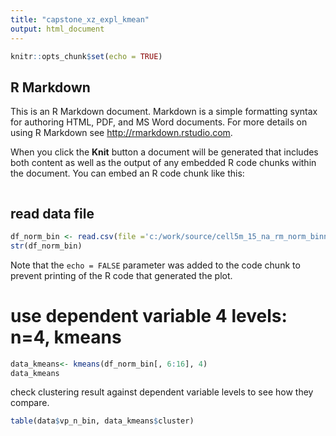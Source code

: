 ---
title: "capstone_xz_expl_kmean"
output: html_document
---

```{r setup, include=FALSE}
knitr::opts_chunk$set(echo = TRUE)
```

## R Markdown

This is an R Markdown document. Markdown is a simple formatting syntax for authoring HTML, PDF, and MS Word documents. For more details on using R Markdown see <http://rmarkdown.rstudio.com>.

When you click the **Knit** button a document will be generated that includes both content as well as the output of any embedded R code chunks within the document. You can embed an R code chunk like this:

```{r cars}

```

## read data file

```{r pressure, echo=FALSE}
df_norm_bin <- read.csv(file ='c:/work/source/cell5m_15_na_rm_norm_binnedTarget.csv')
str(df_norm_bin)
```

Note that the `echo = FALSE` parameter was added to the code chunk to prevent printing of the R code that generated the plot.


# use dependent variable 4 levels: n=4,  kmeans
```{r}
data_kmeans<- kmeans(df_norm_bin[, 6:16], 4) 
data_kmeans
```

check clustering result against dependent variable levels to see how they compare.  
```{r}
table(data$vp_n_bin, data_kmeans$cluster)
```